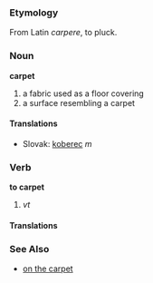 === Etymology ===
From Latin ''carpere'', to pluck.
=== Noun ===
'''carpet'''
# a fabric used as a floor covering
# a surface resembling a carpet

==== Translations ====
*Slovak: [[koberec]] ''m''

=== Verb ===
'''to carpet'''
# ''vt''

==== Translations ====

=== See Also ===
* [[on the carpet]]